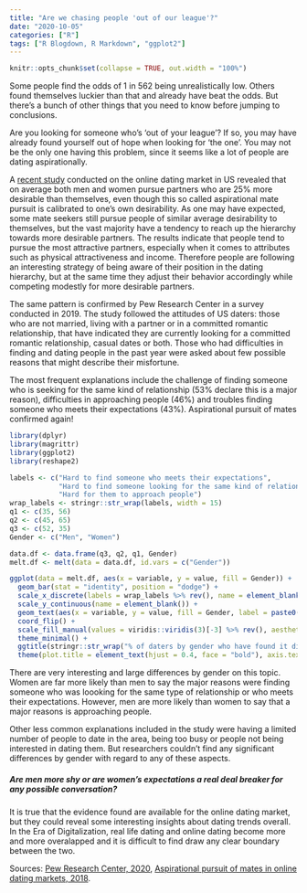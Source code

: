 ```yaml
---
title: "Are we chasing people 'out of our league'?"
date: "2020-10-05"
categories: ["R"]
tags: ["R Blogdown, R Markdown", "ggplot2"]
---
```


```r
knitr::opts_chunk$set(collapse = TRUE, out.width = "100%")
```

Some people find the odds of 1 in 562 being unrealistically low. Others found themselves luckier than that and already have beat the odds. But there's a bunch of other things that you need to know before jumping to conclusions. 

Are you looking for someone who's 'out of your league'? If so, you may have already found yourself out of hope when looking for 'the one'. You may not be the only one having this problem, since it seems like a lot of people are dating aspirationally. 

A [recent study](https://advances.sciencemag.org/content/4/8/eaap9815) conducted on the online dating market in US revealed that on average both men and women pursue partners who are 25% more desirable than themselves, even though this so called aspirational mate pursuit is calibrated to one’s own desirability. As one may have expected, some mate seekers still pursue people of similar average desirability to themselves, but the vast majority have a tendency to reach up the hierarchy towards more desirable partners. The results indicate that people tend to pursue the most attractive partners, especially when it comes to attributes such as physical attractiveness and income. Therefore people are following an interesting strategy of being aware of their position in the dating hierarchy, but at the same time they adjust their behavior accordingly while competing modestly for more desirable partners.

The same pattern is confirmed by Pew Research Center in a survey conducted in 2019. The study followed the attitudes of US daters: those who are not married, living with a partner or in a committed romantic relationship, that have indicated they are currently looking for a committed romantic relationship, casual dates or both. Those who had difficulties in finding and dating people in the past year were asked about few possible reasons that might describe their misfortune. 

The most frequent explanations include the challenge of finding someone who is seeking for the same kind of relationship (53% declare this is a major reason), difficulties in approaching people (46%) and troubles finding someone who meets their expectations (43%). Aspirational pursuit of mates confirmed again!

```r
library(dplyr)
library(magrittr)
library(ggplot2)
library(reshape2)

labels <- c("Hard to find someone who meets their expectations",
            "Hard to find someone looking for the same kind of relationship as them",
            "Hard for them to approach people")
wrap_labels <- stringr::str_wrap(labels, width = 15)
q1 <- c(35, 56)
q2 <- c(45, 65)
q3 <- c(52, 35)
Gender <- c("Men", "Women")

data.df <- data.frame(q3, q2, q1, Gender)
melt.df <- melt(data = data.df, id.vars = c("Gender"))

ggplot(data = melt.df, aes(x = variable, y = value, fill = Gender)) + 
  geom_bar(stat = "identity", position = "dodge") +
  scale_x_discrete(labels = wrap_labels %>% rev(), name = element_blank()) +
  scale_y_continuous(name = element_blank()) +
  geom_text(aes(x = variable, y = value, fill = Gender, label = paste0(value, "%")), colour = "white", fontface = "bold", position = position_dodge2(width = 1), hjust = +1.5) +
  coord_flip() +
  scale_fill_manual(values = viridis::viridis(3)[-3] %>% rev(), aesthetics = "fill") +
  theme_minimal() +
  ggtitle(stringr::str_wrap("% of daters by gender who have found it difficult or somewhat difficult in the past year, revealing which major reasons led to difficulties in finding people to date", width = 70)) + 
  theme(plot.title = element_text(hjust = 0.4, face = "bold"), axis.text.y = element_text(size = 11))

```


There are very interesting and large differences by gender on this topic. Women are far more likely than men to say the major reasons were finding someone who was loooking for the same type of relationship or who meets their expectations. However, men are more likely than women to say that a major reasons is approaching people. 

Other less common explanations included in the study were having a limited number of people to date in the area, being too busy or people not being interested in dating them. But researchers couldn't find any significant differences by gender with regard to any of these aspects. 

##### Are men more shy or are women's expectations a real deal breaker for any possible conversation?

It is true that the evidence found are available for the online dating market, but they could reveal some interesting insights about dating trends overall. In the Era of Digitalization, real life dating and online dating become more and more overalapped and it is difficult to find draw any clear boundary between the two.

Sources: [Pew Research Center, 2020](https://www.pewsocialtrends.org/2020/08/20/nearly-half-of-u-s-adults-say-dating-has-gotten-harder-for-most-people-in-the-last-10-years/), [Aspirational pursuit of mates in online dating markets, 2018](https://advances.sciencemag.org/content/4/8/eaap9815).